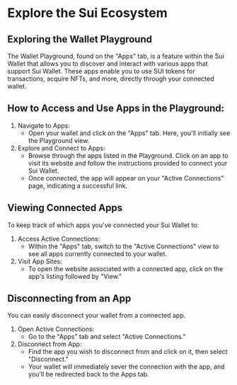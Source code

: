 # Explore the Sui Ecosystem

## Exploring the Wallet Playground

The Wallet Playground, found on the "Apps" tab, is a feature within the Sui Wallet that allows you to discover and interact with various apps that support Sui Wallet. These apps enable you to use SUI tokens for transactions, acquire NFTs, and more, directly through your connected wallet.

## How to Access and Use Apps in the Playground:

1. Navigate to Apps:
    - Open your wallet and click on the "Apps" tab. Here, you'll initially see the Playground view.
2. Explore and Connect to Apps:
    - Browse through the apps listed in the Playground. Click on an app to visit its website and follow the instructions provided to connect your Sui Wallet.
    - Once connected, the app will appear on your "Active Connections" page, indicating a successful link.

## Viewing Connected Apps

To keep track of which apps you've connected your Sui Wallet to:

1. Access Active Connections:
    - Within the "Apps" tab, switch to the "Active Connections" view to see all apps currently connected to your wallet.
2. Visit App Sites:
    - To open the website associated with a connected app, click on the app's listing followed by "View."

## Disconnecting from an App

You can easily disconnect your wallet from a connected app.

1. Open Active Connections:
    - Go to the "Apps" tab and select "Active Connections."
2. Disconnect from App:
    - Find the app you wish to disconnect from and click on it, then select "Disconnect."
    - Your wallet will immediately sever the connection with the app, and you'll be redirected back to the Apps tab.


